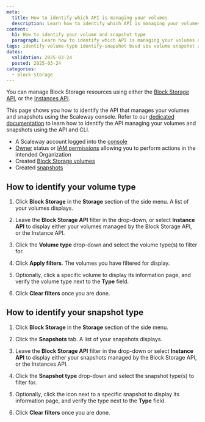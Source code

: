 ```yaml
---
meta:
  title: How to identify which API is managing your volumes
  description: Learn how to identify which API is managing your volumes and snapshots using the Scaleway console.
content:
  h1: How to identify your volume and snapshot type
  paragraph: Learn how to identify which API is managing your volumes and snapshots using the Scaleway console.
tags: identify-volume-type identify-snapshot bssd sbs volume snapshot api
dates:
  validation: 2025-03-24
  posted: 2025-03-24
categories:
  - block-storage
---
```



You can manage Block Storage resources using either the [Block Storage API](https://www.scaleway.com/en/developers/api/block/), or the [Instances API](https://www.scaleway.com/en/developers/api/instance/).

This page shows you how to identify the API that manages your volumes and snapshots using the Scaleway console. Refer to our [dedicated documentation](/block-storage/api-cli/identifying-volume-snapshot-api/) to learn how to identify the API managing your volumes and snapshots using the API and CLI.

<Requirements />

- A Scaleway account logged into the [console](https://console.scaleway.com)
- [Owner](/iam/concepts/#owner) status or [IAM permissions](/iam/concepts/#permission) allowing you to perform actions in the intended Organization
- Created [Block Storage volumes](/block-storage/how-to/create-a-volume/)
- Created [snapshots](/block-storage/how-to/create-a-snapshot/)

<BlockStorageMigration />

## How to identify your volume type

1. Click **Block Storage** in the **Storage** section of the side menu. A list of your volumes displays.

2. Leave the **Block Storage API** filter in the drop-down, or select **Instance API** to display either your volumes managed by the Block Storage API, or the Instance API.

3. Click the **Volume type** drop-down and select the volume type(s) to filter for.

4. Click **Apply filters**. The volumes you have filtered for display.

5. Optionally, click a specific volume to display its information page, and verify the volume type next to the **Type** field.

6. Click **Clear filters** once you are done.

## How to identify your snapshot type

1. Click **Block Storage** in the **Storage** section of the side menu.

2. Click the **Snapshots** tab. A list of your snapshots displays.

3. Leave the **Block Storage API** filter in the drop-down or select **Instance API** to display either your snapshots managed by the Block Storage API, or the Instances API.

4. Click the **Snapshot type** drop-down and select the snapshot type(s) to filter for.

5. Optionally, click the <Icon name="more" /> icon next to a specific snapshot to display its information page, and verify the type next to the **Type** field.

6. Click **Clear filters** once you are done.